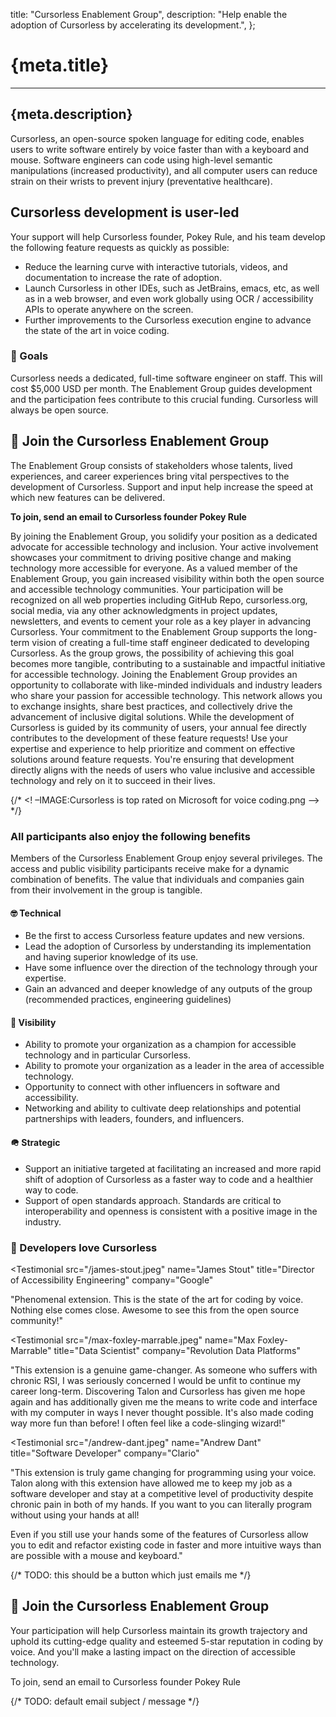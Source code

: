   title: "Cursorless Enablement Group",
  description:
    "Help enable the adoption of Cursorless by accelerating its development.",
};


# {meta.title}

---

## {meta.description}

Cursorless, an open-source spoken language for editing code, enables users to write software entirely by voice faster than with a keyboard and mouse. Software engineers can code using high-level semantic manipulations (increased productivity), and all computer users can reduce strain on their wrists to prevent injury (preventative healthcare).

<CursorlessScreenshot
  src="/big-hats.png"
  alt="Screenshot of Cursorless in action containing javascript code with symbols over characters in the source code"
/>

## Cursorless development is user-led

Your support will help Cursorless founder, Pokey Rule, and his team develop the following feature requests as quickly as possible:

- Reduce the learning curve with interactive tutorials, videos, and documentation to increase the rate of adoption.
- Launch Cursorless in other IDEs, such as JetBrains, emacs, etc, as well as in a web browser, and even work globally using OCR / accessibility APIs to operate anywhere on the screen.
- Further improvements to the Cursorless execution engine to advance the state of the art in voice coding.

### 🎯 Goals

Cursorless needs a dedicated, full-time software engineer on staff. This will cost $5,000 USD per month. The Enablement Group guides development and the participation fees contribute to this crucial funding. Cursorless will always be open source.

## 🙌 Join the Cursorless Enablement Group

The Enablement Group consists of stakeholders whose talents, lived experiences, and career experiences bring vital perspectives to the development of Cursorless. Support and input help increase the speed at which new features can be delivered.

**To join, send an email to Cursorless founder Pokey Rule**

<SpamProofEmailLink address={props.emailAddress} />

<CalloutParent>

<CalloutBox title="Become a Distinguished Accessibility Champion">
  By joining the Enablement Group, you solidify your position as a dedicated
  advocate for accessible technology and inclusion. Your active involvement
  showcases your commitment to driving positive change and making technology
  more accessible for everyone.
</CalloutBox>

<CalloutBox title="Gain Prominent Visibility Online">
  As a valued member of the Enablement Group, you gain increased visibility
  within both the open source and accessible technology communities. Your
  participation will be recognized on all web properties including GitHub Repo,
  cursorless.org, social media, via any other acknowledgments in project
  updates, newsletters, and events to cement your role as a key player in
  advancing Cursorless.
</CalloutBox>

<CalloutBox title="Empower Future Accessibility">
  Your commitment to the Enablement Group supports the long-term vision of
  creating a full-time staff engineer dedicated to developing Cursorless. As the
  group grows, the possibility of achieving this goal becomes more tangible,
  contributing to a sustainable and impactful initiative for accessible
  technology.
</CalloutBox>

<CalloutBox title="Join a Collaboration with Industry Leaders">
  Joining the Enablement Group provides an opportunity to collaborate with
  like-minded individuals and industry leaders who share your passion for
  accessible technology. This network allows you to exchange insights, share
  best practices, and collectively drive the advancement of inclusive digital
  solutions.
</CalloutBox>

<CalloutBox title="Obtain Collective Influence on Development">
  While the development of Cursorless is guided by its community of users, your
  annual fee directly contributes to the development of these feature requests!
  Use your expertise and experience to help prioritize and comment on effective
  solutions around feature requests. You're ensuring that development directly
  aligns with the needs of users who value inclusive and accessible technology
  and rely on it to succeed in their lives.
</CalloutBox>

</CalloutParent>

{/* <! –IMAGE:Cursorless is top rated on Microsoft for voice coding.png –> */}

### All participants also enjoy the following benefits

Members of the Cursorless Enablement Group enjoy several privileges. The access and public visibility participants receive make for a dynamic combination of benefits. The value that individuals and companies gain from their involvement in the group is tangible.

#### 🤓 Technical

- Be the first to access Cursorless feature updates and new versions.
- Lead the adoption of Cursorless by understanding its implementation and having superior knowledge of its use.
- Have some influence over the direction of the technology through your expertise.
- Gain an advanced and deeper knowledge of any outputs of the group (recommended practices, engineering guidelines)

#### 🥽 Visibility

- Ability to promote your organization as a champion for accessible technology and in particular Cursorless.
- Ability to promote your organization as a leader in the area of accessible technology.
- Opportunity to connect with other influencers in software and accessibility.
- Networking and ability to cultivate deep relationships and potential partnerships with leaders, founders, and influencers.

#### 🪖 Strategic

- Support an initiative targeted at facilitating an increased and more rapid shift of adoption of Cursorless as a faster way to code and a healthier way to code.
- Support of open standards approach. Standards are critical to interoperability and openness is consistent with a positive image in the industry.

### 🫶 Developers love Cursorless

<Testimonial
  src="/james-stout.jpeg"
  name="James Stout"
  title="Director of Accessibility Engineering"
  company="Google"
>
  "Phenomenal extension. This is the state of the art for coding by voice.
  Nothing else comes close. Awesome to see this from the open source community!"
</Testimonial>

<Testimonial
  src="/max-foxley-marrable.jpeg"
  name="Max Foxley-Marrable"
  title="Data Scientist"
  company="Revolution Data Platforms"
>
  "This extension is a genuine game-changer. As someone who suffers with chronic
  RSI, I was seriously concerned I would be unfit to continue my career
  long-term. Discovering Talon and Cursorless has given me hope again and has
  additionally given me the means to write code and interface with my computer
  in ways I never thought possible. It's also made coding way more fun than
  before! I often feel like a code-slinging wizard!"
</Testimonial>

<Testimonial
  src="/andrew-dant.jpeg"
  name="Andrew Dant"
  title="Software Developer"
  company="Clario"
>

"This extension is truly game changing for programming using your voice. Talon
along with this extension have allowed me to keep my job as a software
developer and stay at a competitive level of productivity despite chronic pain
in both of my hands. If you want to you can literally program without using
your hands at all!

Even if you still use your hands some of the features of
Cursorless allow you to edit and refactor existing code in faster and more
intuitive ways than are possible with a mouse and keyboard."

</Testimonial>

{/* TODO: this should be a button which just emails me */}

## 🚀 Join the Cursorless Enablement Group

Your participation will help Cursorless maintain its growth trajectory and uphold its cutting-edge quality and esteemed 5-star reputation in coding by voice. And you'll make a lasting impact on the direction of accessible technology.

<Tiers>
  <Tier emoji="😍️" type="individuals" price="$495" />
  <Tier emoji="🕊️" type="non-profits" price="$995" />
  <Tier emoji="🏢" type="companies" price="$2,495" />
</Tiers>

To join, send an email to Cursorless founder Pokey Rule

{/* TODO: default email subject / message */}

<SpamProofEmailLink address={props.emailAddress} />
